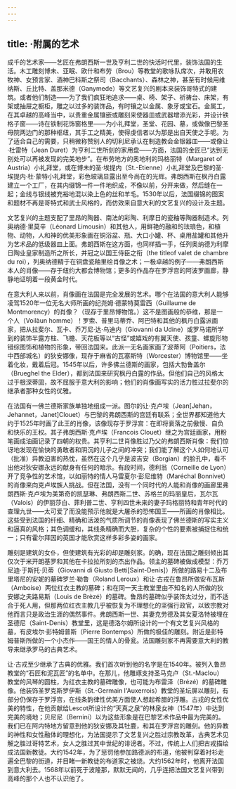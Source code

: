 ```yaml
---
---
---
```

title: ·附属的艺术
---




成千的艺术家——艺匠在弗朗西斯一世及亨利二世的快活时代里，装饰法国的生活。木工雕刻博未、亚眠、欧什和布劳（Brou）等教堂的歌咏队席次，并敢用农牧神、女预言家、酒神巴科斯之祭司（Bacchants）、森林之神，甚至有时候用维纳斯、丘比特、盖那米德（Ganymede）等文艺复兴的剧本来装饰哥特式的建筑。或者他们制造——为了我们疯狂地追求——桌、椅、架子、祈祷台、床架，有架或抽屉之橱柜，雕之以过多的装饰品，有时镶之以金属、象牙或宝石。金属工，在其卓越的高峰当中，以贵重金属镶嵌或雕刻来使器皿或武器增添光彩，并设计铁格子窗——诗在铁制花饰窗格里——为小礼拜堂，圣堂、花园、墓，或做像巴黎圣母院两边门的那种枢纽，其手工之精美，使得虔信者以为那是出自天使之手呢。为了适合自己的需要，只稍微称赞别人的切利尼承认在制造教会金银器皿——或像让·杜雷特（Jean Duret）为亨利二世所刻的家用盘——方面，法国的金匠已“达到无别处可以再被发现的完美地步”。在布劳地方的奥地利的玛格丽特（Margaret of Austria）小礼拜堂，或在博未的圣·埃提内（St.-Etienne）小礼拜堂及巴黎的圣·埃提内·杜·蒙特小礼拜堂，彩色玻璃显露出至今尚在的光辉。弗朗西斯在枫丹白露建立一个工厂，在其内缀锦一件一件地织成，不像以前，分开来做，然后缝在一起；金线与银线被充裕地混以染上色的丝和羊毛。1530年以后，法国缀锦的图案和题材不再是哥特式和武士风格的，而仿效来自意大利的文艺复兴的设计及主题。

文艺复兴的主题支配了里昂的陶器、南法的彩陶、利摩日的瓷釉等陶器制造术。列奥纳德·里莫辛（Léonard Limousin）和其他人，用鲜艳的融和的珐琅色，和植物、动物，人和神的优美形象画在铜浴盆、瓶、大口小罐、杯、桌用盐罐和其他升为艺术品的低级器皿上面。弗朗西斯在这方面，也同样插一手，任列奥纳德为利摩日陶业皇家制造所之所长，并冠之以国王侍臣之衔（the titleof valet de chambre du roi），列奥纳德精于在铜盘瓷釉里绘肖像之术；一极卓越的例子——弗朗西斯本人的肖像——存于纽约大都会博物馆；更多的作品存在罗浮宫的阿波罗画廊，静静地证明着一段黄金时代。

在意大利人来以前，肖像画在法国是完全发展的艺术。哪个在法国的意大利人能够凌驾1520年一位无名大师所画的纪尧姆·德蒙特莫雷西（Guillaume de Montmorency）的肖像？（现存于里昂博物馆。）这不是图画般的恭维，那是一个人（Voilàun homme）！罗索、普里马蒂乔、阿巴特和其他的枫丹白露派画家，把从拉斐尔、瓦卡、乔万尼·达·乌迪内（Giovanni da Udine）或罗马诺所学到的装饰半露方柱、飞檐、天花板等以“古怪”或嬉戏的有翼天使、孩童、螺旋形物错综图饰和植物的形象，带回法国来。此派一无名画家画了波蒂阿（Poitiers，法中西部城名）的狄安娜像，现存于麻省的瓦塞斯特（Worcester）博物馆里——坐着化妆，戴着后冠。1545年以后，许多佛兰德斯的画家，包括大勃鲁盖尔（Brueghel the Elder），都到法国来研究枫丹白露的作品。但他们自己的风格太过于根深蒂固，故不屈服于意大利的影响；他们的肖像画写实的活力胜过拉斐尔的继承者那种女性的优雅。

在法国有一佛兰德斯家族单独地组成一派。图尔的让·克卢埃（Jean[Jehan，Jehannet，Janet]Clouet）与巴黎的弗朗西斯的宫廷有联系；全世界都知道他大约于1525年时画了此王的肖像，该像现存于罗浮宫：在即将衰落之前傲慢、自负和快乐的王权。其子弗朗西斯·克卢埃（Francois Clouet）继之为宫廷画家，用粉笔画成油画记录了四朝的权贵。其亨利二世肖像胜过乃父的弗朗西斯肖像：我们惊讶地发现在愉快的勇敢者和阴沉的儿子之间的冲突；我们能了解这个人如何地认可（批准）异教迫害的热忱，虽然在这个几乎是波吉安（Borgian）的脸孔中，看不出他对狄安娜永远的献身有任何的暗示。有段时间，德利翁（Corneille de Lyon）开了竞争性的艺术馆，以如丽特的情人马雷夏尔·彭尼维特（Maréchal Bonnivet）的肖像来向克卢埃族人挑战。但在法国，没有一个同时代的人能和肖像的画廊里弗朗西斯·克卢埃为美第奇的凯瑟琳、弗朗西斯二世、苏格兰的玛丽皇后，瓦尔瓦（Valois）的伊丽莎白、菲利普二世、亨利四世未来的妻子玛格丽特和青年时代的查理九世——太可爱了而没能预示他就是大屠杀的恐怖国王——所画的肖像相比。这些受到法国的纤细、精确和活泼的气质所调节的肖像表现了佛兰德斯的写实主义和逼真的风格；其色调缓和，其线条精确而大胆，复杂的个性的要素被捕捉住和统一；只有霍尔拜因的英国才能欣赏这样多彩多姿的画家。

雕刻是建筑的女仆，但使建筑有光彩的却是雕刻家。的确，现在法国之雕刻倾出其仅次于米开朗基罗和其他在卡拉拉所刻的杰出作品。领主的墓碑被做成模型：乔万尼迪·于斯托·贝蒂（Giovanni di Giusto Betti[Saint-Denis]）所做的路易十二及布里塔尼的安妮的墓碑罗兰·勒鲁（Roland Leroux）和让·古戎在鲁昂所做安布瓦斯（Amboise）两位红衣主教的墓碑；和在同一天主教堂里由不知名的人所做的狄安娜之夫路易斯（Louis de Brèzé）的墓碑。鲁昂的墓碑似乎装饰太过分，而不适合于死人用，但那两位红衣主教几乎被恢复为不理想化的坚强行政官，以致宗教对他而言只是政治生涯的偶然事件。弗朗西斯一世、其妻克劳德及其女夏洛特被埋在圣德尼（Saint-Denis）教堂里，这是德洛尔姆所设计的一个有文艺复兴风格的墓，有皮埃尔·彭特姆普斯（Pierre Bontemps）所做的极佳的雕刻。附近是彭特姆普斯所做的一个小杰作——国王的情人的骨瓮。法国雕刻家不再需要意大利的教导来继承罗马的古典艺术。

让·古戎至少继承了古典的优雅。我们首次听到他的名字是在1540年。被列入鲁昂教堂的“石匠和泥瓦匠”的名单中。在那儿，他雕琢支持圣马克卢（St.-Maclou）教堂的风琴的圆柱，为红衣主教的墓碑雕像，也可能为布雷泽（Brézé）的墓碑雕像。他装饰圣罗克斯罗伊斯（St.-Germain l'Auxerrois）教堂的圣坛屏以雕刻，有部分仍保存于罗浮宫，在线条韵律性优美方面使人想起希腊的浮雕。古戎的女性优美的特性，在他贡献给Lescot所设计的“天真之泉”的林泉女神（1547年）中达到完美的境地；贝尼尼（Bernini）以为这些形象是在巴黎艺术作品中最为完美的。我们已在阿内特地方留意到他的狄安娜及其牡鹿，和其在罗浮宫的雕刻。他的异教的神性和女性融体的理想化，为法国提示了文艺复兴之胜过宗教改革，古典艺术见解之胜过哥特艺术，女人之胜过其中世纪的诽谤者。不过，传统上人们把古戎描绘成法国新教徒。大约1542年，为了惩罚他参加路德派的布道，他被判穿着衬衫走遍全巴黎的街道，并目睹一新教徒的布道家之被烧。大约1562年时，他离开法国到意大利去。1568年以前死于波隆那，默默无闻的，几乎连把法国文艺复兴带到高峰的那个人也不认识他了。